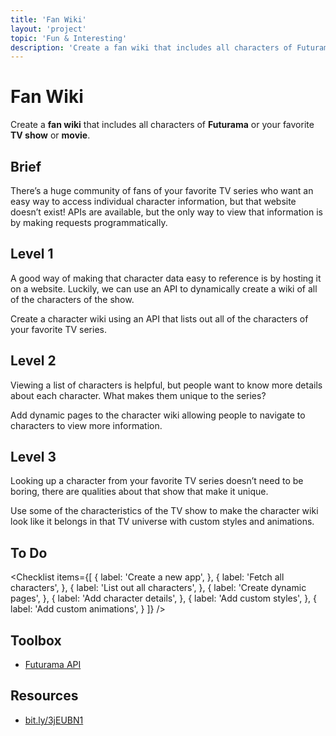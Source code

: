 ```yaml
---
title: 'Fan Wiki'
layout: 'project'
topic: 'Fun & Interesting'
description: 'Create a fan wiki that includes all characters of Futurama or your favorite TV show or movie.'
---
```



<ProjectHeader>

# Fan Wiki

Create a <strong className="color-blue">fan wiki</strong> that includes all characters of <strong className="color-purple">Futurama</strong> or your favorite <strong className="color-purple">TV show</strong> or <strong className="color-purple">movie</strong>.

</ProjectHeader>

<ProjectContent>

## Brief

There’s a huge community of fans of your favorite TV series who want an easy way to access individual character information, but that website doesn’t exist! APIs are available, but the only way to view that information is by making requests programmatically.

## Level 1

A good way of making that character data easy to reference is by hosting it on a website. Luckily, we can use an API to dynamically create a wiki of all of the characters of the show.

Create a character wiki using an API that lists out all of the characters of your favorite TV series.

<LoginRequired>

## Level 2

Viewing a list of characters is helpful, but people want to know more details about each character. What makes them unique to the series?

Add dynamic pages to the character wiki allowing people to navigate to characters to view more information.

## Level 3

Looking up a character from your favorite TV series doesn’t need to be boring, there are qualities about that show that make it unique.

Use some of the characteristics of the TV show to make the character wiki look like it belongs in that TV universe with custom styles and animations.

</LoginRequired>

</ProjectContent>

<ProjectSidebar>

## To Do

<Checklist items={[
  {
    label: 'Create a new app',
  },
  {
    label: 'Fetch all characters',
  },
  {
    label: 'List out all characters',
  },
  {
    label: 'Create dynamic pages',
  },
  {
    label: 'Add character details',
  },
  {
    label: 'Add custom styles',
  },
  {
    label: 'Add custom animations',
  }
]} />

## Toolbox
- [Futurama API](https://github.com/Katedam/futurama-api)

## Resources
- [bit.ly/3jEUBN1](https://bit.ly/3jEUBN1)

</ProjectSidebar>
